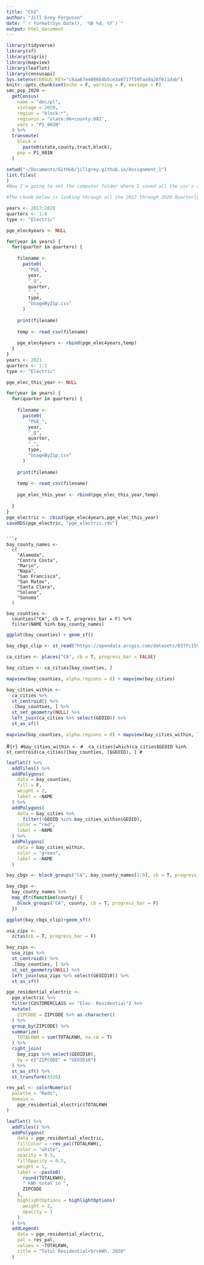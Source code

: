 ```yaml
---
title: "Ch2"
author: "Jill Grey Ferguson"
date: "`r format(Sys.Date(), '%B %d, %Y')`"
output: html_document
---
```


```r
library(tidyverse)
library(sf)
library(tigris)
library(mapview)
library(leaflet)
library(censusapi)
Sys.setenv(CENSUS_KEY="c8aa67e4086b4b5ce3a8717f59faa9a28f611dab") 
knitr::opts_chunk$set(echo = F, warning = F, message = F)
smc_pop_2020 <-
  getCensus(
    name = "dec/pl",
    vintage = 2020,
    region = "block:*", 
    regionin = "state:06+county:081",
    vars = "P1_001N"
  ) %>% 
  transmute(
    block =
      paste0(state,county,tract,block),
    pop = P1_001N
  )
```

```r
setwd("~/Documents/GitHub/jillgrey.github.io/Assignment_1")
list.files(
)
#Now I'm going to set the computer folder where I saved all the csv's as my working directory and then list the files to make sure it sees them all. 
```

```r
#The chunk below is looking through all the 2017 through 2020 Quarterly PG&E electric csv files by year and quarter and then it is stacking each one and binding them all together into the variable pge_elec4years in my environment. At first, I tried setting years to 2017:2021 but I got an error:"Error: 'PGE_2021_Q3_ElectricUsageByZip.csv' does not exist in current working directory ('/Users/JillGreyFerguson/Documents/GitHub/jillgrey.github.io/Assignment 1'), since the latest available month is Q2, not Q4, so I had to do the 2021 separately and then bind them together.

years <- 2017:2020
quarters <- 1:4
type <- "Electric"

pge_elec4years <- NULL

for(year in years) {
  for(quarter in quarters) {
    
    filename <- 
      paste0(
        "PGE_",
        year,
        "_Q",
        quarter,
        "_",
        type,
        "UsageByZip.csv"
      )
  
    print(filename)
    
    temp <- read_csv(filename)
    
    pge_elec4years <- rbind(pge_elec4years,temp)
  }
}
years <- 2021
quarters <- 1:2
type <- "Electric"

pge_elec_this_year <- NULL

for(year in years) {
  for(quarter in quarters) {
    
    filename <- 
      paste0(
        "PGE_",
        year,
        "_Q",
        quarter,
        "_",
        type,
        "UsageByZip.csv"
      )
  
    print(filename)
    
    temp <- read_csv(filename)
    
    pge_elec_this_year <- rbind(pge_elec_this_year,temp)
  
  }
}
pge_electric <- rbind(pge_elec4years,pge_elec_this_year)
saveRDS(pge_electric, "pge_electric.rds")
```
```

```r
bay_county_names <-
  c(
    "Alameda",
    "Contra Costa",
    "Marin",
    "Napa",
    "San Francisco",
    "San Mateo",
    "Santa Clara",
    "Solano",
    "Sonoma"
  )

bay_counties <-
  counties("CA", cb = T, progress_bar = F) %>%
  filter(NAME %in% bay_county_names)
```

```r
ggplot(bay_counties) + geom_sf()
```

```r
bay_cbgs_clip <- st_read("https://opendata.arcgis.com/datasets/037fc1597b5a4c6994b89c46a8fb4f06_0.geojson")
```

```r
ca_cities <- places("CA", cb = T, progress_bar = FALSE)
```

```r
bay_cities <- ca_cities[bay_counties, ]

mapview(bay_counties, alpha.regions = 0) + mapview(bay_cities)
```

```r
bay_cities_within <-
  ca_cities %>% 
  st_centroid() %>% 
  .[bay_counties, ] %>% 
  st_set_geometry(NULL) %>% 
  left_join(ca_cities %>% select(GEOID)) %>% 
  st_as_sf()

mapview(bay_counties, alpha.regions = 0) + mapview(bay_cities_within, label = "NAME")
```
#```{r}
#bay_cities_within <-
#  ca_cities[which(ca_cities$GEOID %in% st_centroid(ca_cities)[bay_counties, ]$GEOID), ]
#```

```r
leaflet() %>% 
  addTiles() %>% 
  addPolygons(
    data = bay_counties,
    fill = F,
    weight = 2,
    label = ~NAME
  ) %>%
  addPolygons(
    data = bay_cities %>% 
      filter(!GEOID %in% bay_cities_within$GEOID),
    color = "red",
    label = ~NAME
  ) %>% 
  addPolygons(
    data = bay_cities_within,
    color = "green",
    label = ~NAME
  )
```

```r
bay_cbgs <- block_groups("CA", bay_county_names[1:9], cb = T, progress_bar = F)
```

```r
bay_cbgs <- 
  bay_county_names %>% 
  map_dfr(function(county) {
    block_groups("CA", county, cb = T, progress_bar = F)
  })
```

```r
ggplot(bay_cbgs_clip)+geom_sf()
```

```r
usa_zips <- 
  zctas(cb = T, progress_bar = F)

bay_zips <-
  usa_zips %>% 
  st_centroid() %>% 
  .[bay_counties, ] %>% 
  st_set_geometry(NULL) %>% 
  left_join(usa_zips %>% select(GEOID10)) %>% 
  st_as_sf()

pge_residential_electric <-
  pge_electric %>% 
  filter(CUSTOMERCLASS == "Elec- Residential") %>% 
  mutate(
    ZIPCODE = ZIPCODE %>% as.character()
  ) %>% 
  group_by(ZIPCODE) %>% 
  summarize(
    TOTALKWH = sum(TOTALKWH, na.rm = T)
  ) %>% 
  right_join(
    bay_zips %>% select(GEOID10),
    by = c("ZIPCODE" = "GEOID10")
  ) %>% 
  st_as_sf() %>% 
  st_transform(4326)
```

```r
res_pal <- colorNumeric(
  palette = "Reds",
  domain = 
    pge_residential_electric$TOTALKWH
)

leaflet() %>% 
  addTiles() %>% 
  addPolygons(
    data = pge_residential_electric,
    fillColor = ~res_pal(TOTALKWH),
    color = "white",
    opacity = 0.5,
    fillOpacity = 0.5,
    weight = 1,
    label = ~paste0(
      round(TOTALKWH), 
      " kWh total in ",
      ZIPCODE
    ),
    highlightOptions = highlightOptions(
      weight = 2,
      opacity = 1
    )
  ) %>% 
  addLegend(
    data = pge_residential_electric,
    pal = res_pal,
    values = ~TOTALKWH,
    title = "Total Residential<br>kWh, 2020"
  )
```

